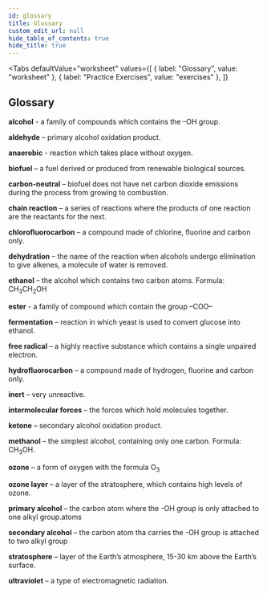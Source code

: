 ```yaml
---
id: glossary
title: Glossary
custom_edit_url: null
hide_table_of_contents: true
hide_title: true
---
```



<Tabs
  defaultValue="worksheet"
  values={[
    { label: "Glossary", value: "worksheet" },
    { label: "Practice Exercises", value: "exercises" },
  ]}
>

<TabItem value="worksheet">

## Glossary

<p>
  <strong>alcohol</strong>
  <AudioButton url='/media/175.eec02e69.mp3' /> - a family of compounds which contains the –OH group.
</p>
<p>
  <strong>aldehyde</strong>
  <AudioButton url='/media/176.fef477b1.mp3' /> – primary alcohol oxidation product.
</p>
<p>
  <strong>anaerobic</strong>
  <AudioButton url='/media/177.9200f26a.mp3' /> - reaction which takes place without oxygen.
</p>
<p>
  <strong>biofuel</strong>
  <AudioButton url='/media/178.2a105952.mp3' /> – a fuel derived or produced from renewable biological sources.
</p>
<p>
  <strong>carbon-neutral</strong>
  <AudioButton url='/media/179.052de9ac.mp3' /> – biofuel does not have net carbon dioxide emissions during the process from growing to combustion.
</p>
<p>
  <strong>chain reaction</strong>
  <AudioButton url='/media/180.3692b6d7.mp3' /> – a series of reactions where the products of one reaction are the reactants for the next.
</p>
<p>
  <strong>chlorofluorocarbon</strong>
  <AudioButton url='/media/181.65ab38e6.mp3' /> – a compound made of chlorine, fluorine and carbon only.
</p>
<p>
  <strong>dehydration</strong>
  <AudioButton url='/media/182.161b468a.mp3' /> – the name of the reaction when alcohols undergo elimination to give alkenes, a molecule of water is removed.
</p>
<p>
  <strong>ethanol</strong>
  <AudioButton url='/media/183.e3b3b60a.mp3' /> – the alcohol which contains two carbon atoms. Formula: CH<sub>3</sub>CH<sub>2</sub>OH
</p>
<p>
  <strong>ester</strong>
  <AudioButton url='/media/184.b367325b.mp3' /> -  a family of compound which contain the group –COO–
</p>
<p>
  <strong>fermentation</strong>
  <AudioButton url='/media/185.959cfe52.mp3' /> – reaction in which yeast is used to convert glucose into ethanol.
</p>
<p>
  <strong>free radical</strong>
  <AudioButton url='/media/186.880db705.mp3' /> – a highly reactive substance which contains a single unpaired electron.
</p>
<p>
  <strong>hydrofluorocarbon</strong>
  <AudioButton url='/media/187.c45dc9fe.mp3' /> – a compound made of hydrogen, fluorine and carbon only.
</p>
<p>
  <strong>inert</strong>
  <AudioButton url='/media/188.d0448ebc.mp3' /> – very unreactive.
</p>
<p>
  <strong>intermolecular forces</strong>
  <AudioButton url='/media/189.0733a446.mp3' /> – the forces which hold molecules together.
</p>
<p>
  <strong>ketone</strong>
  <AudioButton url='/media/190.4c938e7a.mp3' /> – secondary alcohol oxidation product.
</p>
<p>
  <strong>methanol</strong>
  <AudioButton url='/media/191.71f08191.mp3' /> – the simplest alcohol, containing only one carbon. Formula: CH<sub>3</sub>OH.
</p>
<p>
  <strong>ozone</strong>
  <AudioButton url='/media/192.d41e42e6.mp3' /> – a form of oxygen with the formula O<sub>3</sub>
</p>
<p>
  <strong>ozone layer</strong>
  <AudioButton url='/media/193.1060bb2a.mp3' /> – a layer of the stratosphere, which contains high levels of ozone.
</p>
<p>
  <strong>primary alcohol</strong>
  <AudioButton url='/media/194.a1c42fc3.mp3' /> – the carbon atom where the -OH group is only attached to one alkyl group.atoms
</p>
<p>
  <strong>secondary alcohol</strong>
  <AudioButton url='/media/195.4c475e4c.mp3' /> – the carbon atom tha carries the -OH group is attached to two alkyl group
</p>
<p>
  <strong>stratosphere</strong>
  <AudioButton url='/media/196.bc29e487.mp3' /> – layer of the Earth’s atmosphere, 15-30 km above the Earth’s surface.
</p>
<p>
  <strong>ultraviolet</strong>
  <AudioButton url='/media/197.0a86bf16.mp3' /> – a type of electromagnetic radiation.
</p>

</TabItem>

<TabItem value="exercises">
  <Frame src="https://learningapps.org/watch?v=pgrctnz9t21" height="480px" />
</TabItem>

</Tabs>

